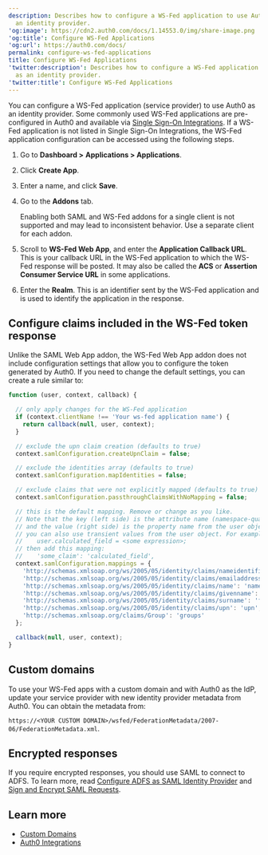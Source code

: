 ```yaml
---
description: Describes how to configure a WS-Fed application to use Auth0 as
  an identity provider.
'og:image': https://cdn2.auth0.com/docs/1.14553.0/img/share-image.png
'og:title': Configure WS-Fed Applications
'og:url': https://auth0.com/docs/
permalink: configure-ws-fed-applications
title: Configure WS-Fed Applications
'twitter:description': Describes how to configure a WS-Fed application to use Auth0
  as an identity provider.
'twitter:title': Configure WS-Fed Applications
---
```

You can configure a <Tooltip tip="Web Service Federation (WS-Fed): Protocol for managing user identities across domains." cta="View Glossary" href="/docs/glossary?term=WS-Fed">WS-Fed</Tooltip> application (service provider) to use Auth0 as an <Tooltip tip="Web Service Federation (WS-Fed): Protocol for managing user identities across domains." cta="View Glossary" href="/docs/glossary?term=identity+provider">identity provider</Tooltip>. Some commonly used WS-Fed applications are pre-configured in Auth0 and available via [Single Sign-On Integrations](/docs/customize/integrations/sso-integrations). If a WS-Fed application is not listed in <Tooltip tip="Identity Provider (IdP): Service that stores and manages digital identities." cta="View Glossary" href="/docs/glossary?term=Single+Sign-On">Single Sign-On</Tooltip> Integrations, the WS-Fed application configuration can be accessed using the following steps.

1. Go to **Dashboard >** **Applications > Applications**.
2. Click **Create App**.
3. Enter a name, and click **Save**.
4. Go to the **Addons** tab.

   <Callout icon="file-lines" color="#0EA5E9" iconType="regular">

   Enabling both SAML and WS-Fed addons for a single client is not supported and may lead to inconsistent behavior. Use a separate client for each addon.

   </Callout>
5. Scroll to **WS-Fed Web App**, and enter the **Application Callback URL**. This is your callback URL in the WS-Fed application to which the WS-Fed response will be posted. It may also be called the **ACS** or **Assertion Consumer Service URL** in some applications.
6. Enter the **Realm**. This is an identifier sent by the WS-Fed application and is used to identify the application in the response.

## Configure claims included in the WS-Fed token response

Unlike the <Tooltip tip="Security Assertion Markup Language (SAML): Standardized protocol allowing two parties to exchange authentication information without a password." cta="View Glossary" href="/docs/glossary?term=SAML">SAML</Tooltip> Web App addon, the WS-Fed Web App addon does not include configuration settings that allow you to configure the token generated by Auth0. If you need to change the default settings, you can create a rule similar to:

```javascript lines expandable
function (user, context, callback) {

  // only apply changes for the WS-Fed application
  if (context.clientName !== 'Your ws-fed application name') {
    return callback(null, user, context);
  }

  // exclude the upn claim creation (defaults to true)
  context.samlConfiguration.createUpnClaim = false;

  // exclude the identities array (defaults to true)
  context.samlConfiguration.mapIdentities = false;

  // exclude claims that were not explicitly mapped (defaults to true)
  context.samlConfiguration.passthroughClaimsWithNoMapping = false;

  // this is the default mapping. Remove or change as you like.
  // Note that the key (left side) is the attribute name (namespace-qualified)
  // and the value (right side) is the property name from the user object.
  // you can also use transient values from the user object. For example, for:
  //    user.calculated_field = <some expression>;
  // then add this mapping:
  //    'some_claim': 'calculated_field', 
  context.samlConfiguration.mappings = {
    'http://schemas.xmlsoap.org/ws/2005/05/identity/claims/nameidentifier': 'user_id',
    'http://schemas.xmlsoap.org/ws/2005/05/identity/claims/emailaddress': 'email',
    'http://schemas.xmlsoap.org/ws/2005/05/identity/claims/name': 'name',
    'http://schemas.xmlsoap.org/ws/2005/05/identity/claims/givenname': 'given_name',
    'http://schemas.xmlsoap.org/ws/2005/05/identity/claims/surname': 'family_name',
    'http://schemas.xmlsoap.org/ws/2005/05/identity/claims/upn': 'upn',
    'http://schemas.xmlsoap.org/claims/Group': 'groups'
  };

  callback(null, user, context);
}
```






## Custom domains

To use your WS-Fed apps with a <Tooltip tip="Custom Domain: Third-party domain with a specialized, or vanity, name." cta="View Glossary" href="/docs/glossary?term=custom+domain">custom domain</Tooltip> and with Auth0 as the IdP, update your service provider with new identity provider metadata from Auth0. You can obtain the metadata from:

`https://<YOUR CUSTOM DOMAIN>/wsfed/FederationMetadata/2007-06/FederationMetadata.xml`.

## Encrypted responses

If you require encrypted responses, you should use SAML to connect to ADFS. To learn more, read [Configure ADFS as SAML Identity Provider](/docs/authenticate/protocols/saml/saml-sso-integrations/configure-auth0-saml-service-provider/configure-adfs-saml-connections) and [Sign and Encrypt SAML Requests](/docs/authenticate/protocols/saml/saml-sso-integrations/sign-and-encrypt-saml-requests).

## Learn more

* [Custom Domains](/docs/customize/custom-domains)
* [Auth0 Integrations](/docs/customize/integrations)